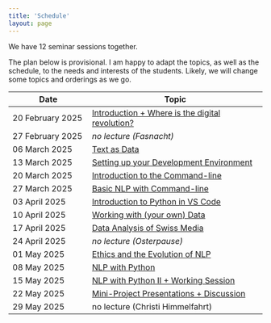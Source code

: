 ```yaml
---
title: 'Schedule'
layout: page
---
```


We have 12 seminar sessions together.

The plan below is provisional. I am happy to adapt the topics, as well as the schedule, to the needs and interests of the students. Likely, we will change some topics and orderings as we go.

| Date | Topic |
|-----------------------|-------------------------------------------------|
| 20 February 2025 | [Introduction + Where is the digital revolution?](lectures.html#week-1-introduction-where-is-the-digital-revolution) |
| 27 February 2025 | *no lecture (Fasnacht)* |
| 06 March 2025 | [Text as Data](lectures.html#week-2-text-as-data) |
| 13 March 2025 | [Setting up your Development Environment](lectures.html#week-3-setting-up-your-development-environment) |
| 20 March 2025 | [Introduction to the Command-line](lectures.html#week-4-introduction-to-the-command-line) |
| 27 March 2025 | [Basic NLP with Command-line](lectures.html#week-5-basic-nlp-with-command-line) |
| 03 April 2025 | [Introduction to Python in VS Code](lectures.html#week-6-introduction-to-python-in-vs-code) |
| 10 April 2025 | [Working with (your own) Data](lectures.html#week-7-working-with-data) |
| 17 April 2025 | [Data Analysis of Swiss Media](lectures.html#week-8-data-analysis-of-swiss-media) |
| 24 April 2025 | *no lecture (Osterpause)* |
| 01 May 2025 | [Ethics and the Evolution of NLP](lectures.html#week-9-ethics-and-the-evolution-of-nlp) |
| 08 May 2025 | [NLP with Python](lectures.html#week-10-nlp-with-python) |
| 15 May 2025 | [NLP with Python II + Working Session](lectures.html#week-11-nlp-with-python-ii-working-session) |
| 22 May 2025 | [Mini-Project Presentations + Discussion](lectures.html#week-13-mini-project-presentations-discussion) |
| 29 May 2025 | no lecture (Christi Himmelfahrt) |